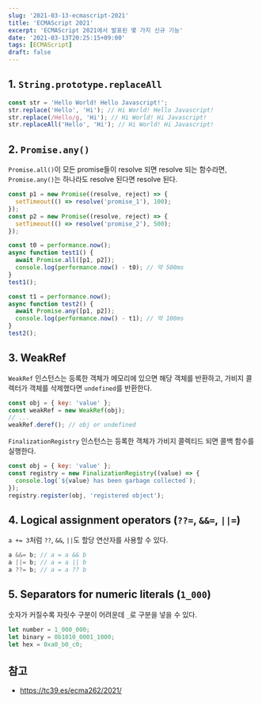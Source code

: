 ```yaml
---
slug: '2021-03-13-ecmascript-2021'
title: 'ECMAScript 2021'
excerpt: 'ECMAScript 2021에서 발표된 몇 가지 신규 기능'
date: '2021-03-13T20:25:15+09:00'
tags: [ECMAScript]
draft: false
---
```


## 1. `String.prototype.replaceAll`

```js
const str = 'Hello World! Hello Javascript!';
str.replace('Hello', 'Hi'); // Hi World! Hello Javascript!
str.replace(/Hello/g, 'Hi'); // Hi World! Hi Javascript!
str.replaceAll('Hello', 'Hi'); // Hi World! Hi Javascript!
```

## 2. `Promise.any()`

`Promise.all()`이 모든 promise들이 resolve 되면 resolve 되는 함수라면, `Promise.any()`는 하나라도 resolve 된다면 resolve 된다.

```js
const p1 = new Promise((resolve, reject) => {
  setTimeout(() => resolve('promise_1'), 100);
});
const p2 = new Promise((resolve, reject) => {
  setTimeout(() => resolve('promise_2'), 500);
});

const t0 = performance.now();
async function test1() {
  await Promise.all([p1, p2]);
  console.log(performance.now() - t0); // 약 500ms
}
test1();

const t1 = performance.now();
async function test2() {
  await Promise.any([p1, p2]);
  console.log(performance.now() - t1); // 약 100ms
}
test2();
```

## 3. WeakRef

`WeakRef` 인스턴스는 등록한 객체가 메모리에 있으면 해당 객체를 반환하고, 가비지 콜렉터가 객체를 삭제했다면 `undefined`를 반환한다.

```js
const obj = { key: 'value' };
const weakRef = new WeakRef(obj);
// ...
weakRef.deref(); // obj or undefined
```

`FinalizationRegistry` 인스턴스는 등록한 객체가 가비지 콜렉티드 되면 콜백 함수를 실행한다.

```js
const obj = { key: 'value' };
const registry = new FinalizationRegistry((value) => {
  console.log(`${value} has been garbage collected`);
});
registry.register(obj, 'registered object');
```

## 4. Logical assignment operators (`??=`, `&&=`, `||=`)

`a += 3`처럼 `??`, `&&`, `||`도 할당 연산자를 사용할 수 있다.

```js
a &&= b; // a = a && b
a ||= b; // a = a || b
a ??= b; // a = a ?? b
```

## 5. Separators for numeric literals (`1_000`)

숫자가 커질수록 자릿수 구분이 어려운데 `_`로 구분을 넣을 수 있다.

```js
let number = 1_000_000;
let binary = 0b1010_0001_1000;
let hex = 0xa0_b0_c0;
```

## 참고

- https://tc39.es/ecma262/2021/
